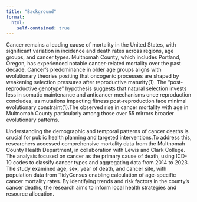 ```yaml
---
title: "Background"
format: 
  html:
    self-contained: true
---
```


Cancer remains a leading cause of mortality in the United States, with significant variation in incidence and death rates across regions, age groups, and cancer types. Multnomah County, which includes Portland, Oregon, has experienced notable cancer-related mortality over the past decade. Cancer’s predominance in older age groups aligns with evolutionary theories positing that oncogenic processes are shaped by weakening selection pressures after reproductive maturity(1). The "post-reproductive genotype" hypothesis suggests that natural selection invests less in somatic maintenance and anticancer mechanisms once reproduction concludes, as mutations impacting fitness post-reproduction face minimal evolutionary constraint(1).The observed rise in cancer mortality with age in Multnomah County particularly among those over 55 mirrors broader evolutionary patterns.

Understanding the demographic and temporal patterns of cancer deaths is crucial for public health planning and targeted interventions.To address this, researchers accessed comprehensive mortality data from the Multnomah County Health Department, in collaboration with Lewis and Clark College. The analysis focused on cancer as the primary cause of death, using ICD-10 codes to classify cancer types and aggregating data from 2014 to 2023. The study examined age, sex, year of death, and cancer site, with population data from TidyCensus enabling calculation of age-specific cancer mortality rates. By identifying trends and risk factors in the county’s cancer deaths, the research aims to inform local health strategies and resource allocation.
